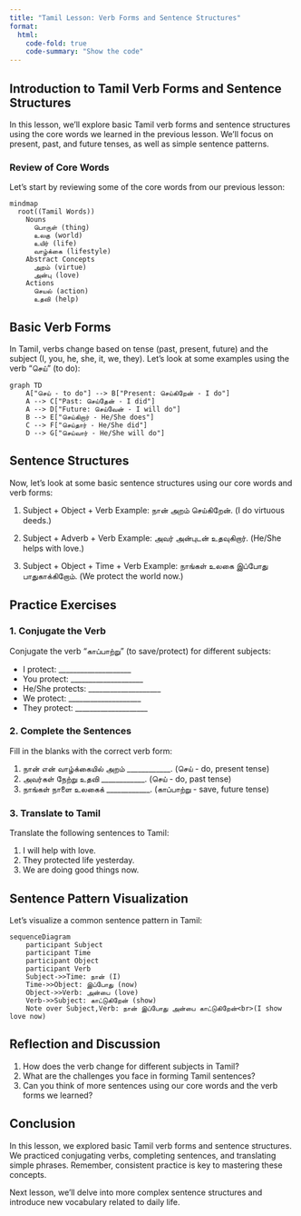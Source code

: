 ```yaml
---
title: "Tamil Lesson: Verb Forms and Sentence Structures"
format:
  html:
    code-fold: true
    code-summary: "Show the code"
---
```


## Introduction to Tamil Verb Forms and Sentence Structures

In this lesson, we'll explore basic Tamil verb forms and sentence structures using the core words we learned in the previous lesson. We'll focus on present, past, and future tenses, as well as simple sentence patterns.

### Review of Core Words

Let's start by reviewing some of the core words from our previous lesson:

```mermaid
mindmap
  root((Tamil Words))
    Nouns
      பொருள் (thing)
      உலகு (world)
      உயிர் (life)
      வாழ்க்கை (lifestyle)
    Abstract Concepts
      அறம் (virtue)
      அன்பு (love)
    Actions
      செயல் (action)
      உதவி (help)
```

## Basic Verb Forms

In Tamil, verbs change based on tense (past, present, future) and the subject (I, you, he, she, it, we, they). Let's look at some examples using the verb "செய்" (to do):

```mermaid
graph TD
    A["செய் - to do"] --> B["Present: செய்கிறேன் - I do"]
    A --> C["Past: செய்தேன் - I did"]
    A --> D["Future: செய்வேன் - I will do"]
    B --> E["செய்கிறார் - He/She does"]
    C --> F["செய்தார் - He/She did"]
    D --> G["செய்வார் - He/She will do"]
```

## Sentence Structures

Now, let's look at some basic sentence structures using our core words and verb forms:

1. Subject + Object + Verb
   Example: நான் அறம் செய்கிறேன். (I do virtuous deeds.)

2. Subject + Adverb + Verb
   Example: அவர் அன்புடன் உதவுகிறார். (He/She helps with love.)

3. Subject + Object + Time + Verb
   Example: நாங்கள் உலகை இப்போது பாதுகாக்கிறோம். (We protect the world now.)

## Practice Exercises

### 1. Conjugate the Verb

Conjugate the verb "காப்பாற்று" (to save/protect) for different subjects:

- I protect: ____________________  
- You protect: ____________________  
- He/She protects: ____________________  
- We protect: ____________________  
- They protect: ____________________  

### 2. Complete the Sentences

Fill in the blanks with the correct verb form:

1. நான் என் வாழ்க்கையில் அறம் ____________. (செய் - do, present tense)
2. அவர்கள் நேற்று உதவி ____________. (செய் - do, past tense)
3. நாங்கள் நாளை உலகைக் ____________. (காப்பாற்று - save, future tense)

### 3. Translate to Tamil

Translate the following sentences to Tamil:

1. I will help with love.
2. They protected life yesterday.
3. We are doing good things now.

## Sentence Pattern Visualization

Let's visualize a common sentence pattern in Tamil:

```mermaid
sequenceDiagram
    participant Subject
    participant Time
    participant Object
    participant Verb
    Subject->>Time: நான் (I)
    Time->>Object: இப்போது (now)
    Object->>Verb: அன்பை (love)
    Verb->>Subject: காட்டுகிறேன் (show)
    Note over Subject,Verb: நான் இப்போது அன்பை காட்டுகிறேன்<br>(I show love now)
```

## Reflection and Discussion

1. How does the verb change for different subjects in Tamil?
2. What are the challenges you face in forming Tamil sentences?
3. Can you think of more sentences using our core words and the verb forms we learned?

## Conclusion

In this lesson, we explored basic Tamil verb forms and sentence structures. We practiced conjugating verbs, completing sentences, and translating simple phrases. Remember, consistent practice is key to mastering these concepts.

Next lesson, we'll delve into more complex sentence structures and introduce new vocabulary related to daily life.